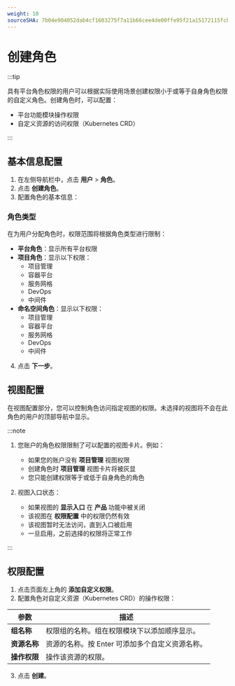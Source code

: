 ```yaml
---
weight: 10
sourceSHA: 7b04e904052dab4cf1603275f7a11b66cee4de00ffe95f21a15172115fcb9dd9
---
```


# 创建角色

:::tip

具有平台角色权限的用户可以根据实际使用场景创建权限小于或等于自身角色权限的自定义角色。创建角色时，可以配置：

- 平台功能模块操作权限
- 自定义资源的访问权限（Kubernetes CRD）

:::

## 基本信息配置

1. 在左侧导航栏中，点击 **用户** > **角色**。
2. 点击 **创建角色**。
3. 配置角色的基本信息：

### 角色类型

在为用户分配角色时，权限范围将根据角色类型进行限制：

- **平台角色**：显示所有平台权限
- **项目角色**：显示以下权限：
  - 项目管理
  - 容器平台
  - 服务网格
  - DevOps
  - 中间件
- **命名空间角色**：显示以下权限：
  - 项目管理
  - 容器平台
  - 服务网格
  - DevOps
  - 中间件

4. 点击 **下一步**。

## 视图配置

在视图配置部分，您可以控制角色访问指定视图的权限。未选择的视图将不会在此角色的用户的顶部导航中显示。

:::note

1. 您账户的角色权限限制了可以配置的视图卡片。例如：
   - 如果您的账户没有 **项目管理** 视图权限
   - 创建角色时 **项目管理** 视图卡片将被灰显
   - 您只能创建权限等于或低于自身角色的角色

2. 视图入口状态：
   - 如果视图的 **显示入口** 在 **产品** 功能中被关闭
   - 该视图在 **权限配置** 中的权限仍然有效
   - 该视图暂时无法访问，直到入口被启用
   - 一旦启用，之前选择的权限将正常工作

:::

## 权限配置

1. 点击页面左上角的 **添加自定义权限**。
2. 配置角色对自定义资源（Kubernetes CRD）的操作权限：

| 参数                     | 描述                                                                                                            |
| ----------------------- | ---------------------------------------------------------------------------------------------------------------- |
| **组名称**               | 权限组的名称。组在权限模块下以添加顺序显示。                                                                  |
| **资源名称**            | 资源的名称。按 Enter 可添加多个自定义资源名称。                                                                 |
| **操作权限**            | 操作该资源的权限。                                                                                              |

3. 点击 **创建**。
